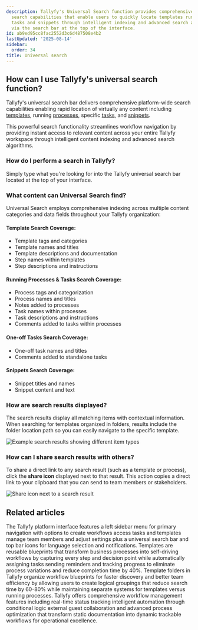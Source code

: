 ```yaml
---
description: Tallyfy's Universal Search function provides comprehensive platform-wide
  search capabilities that enable users to quickly locate templates running processes
  tasks and snippets through intelligent indexing and advanced search algorithms accessible
  via the search bar at the top of the interface.
id: ab9ed95cc8fac2552d3c6d487508e4b2
lastUpdated: '2025-08-14'
sidebar:
  order: 34
title: Universal search
---
```


## How can I use Tallyfy's universal search function?

Tallyfy's universal search bar delivers comprehensive platform-wide search capabilities enabling rapid location of virtually any content including [templates](/products/pro/documenting/templates/), running [processes](/products/pro/tracking-and-tasks/processes/), specific [tasks](/products/pro/tracking-and-tasks/tasks/), and [snippets](/products/pro/documenting/templates/snippets/).

This powerful search functionality streamlines workflow navigation by providing instant access to relevant content across your entire Tallyfy workspace through intelligent content indexing and advanced search algorithms.

### How do I perform a search in Tallyfy?

Simply type what you're looking for into the Tallyfy universal search bar located at the top of your interface.

### What content can Universal Search find?

Universal Search employs comprehensive indexing across multiple content categories and data fields throughout your Tallyfy organization:

#### Template Search Coverage:
*   Template tags and categories
*   Template names and titles
*   Template descriptions and documentation
*   Step names within templates
*   Step descriptions and instructions

#### Running Processes & Tasks Search Coverage:
*   Process tags and categorization
*   Process names and titles
*   Notes added to processes
*   Task names within processes
*   Task descriptions and instructions
*   Comments added to tasks within processes

#### One-off Tasks Search Coverage:
*   One-off task names and titles
*   Comments added to standalone tasks

#### Snippets Search Coverage:
*   Snippet titles and names
*   Snippet content and text

### How are search results displayed?

The search results display all matching items with contextual information. When searching for templates organized in folders, results include the folder location path so you can easily navigate to the specific template.

![Example search results showing different item types](https://screenshots.tallyfy.com/tallyfy%2Fpro%2Fdesktop-light-search-bar-results.png)

### How can I share search results with others?

To share a direct link to any search result (such as a template or process), click the **share icon** displayed next to that result. This action copies a direct link to your clipboard that you can send to team members or stakeholders.

![Share icon next to a search result](https://screenshots.tallyfy.com/tallyfy%2Fpro%2Fdesktop-light-copy-search-result-link.png)


## Related articles
<CardGrid>
<LinkTitleCard header="<b>Tutorials > Navigate Tallyfy</b>" href="/products/pro/tutorials/navigate-tallyfy/" > The Tallyfy platform interface features a left sidebar menu for primary navigation with options to create workflows access tasks and templates manage team members and adjust settings plus a universal search bar and top bar icons for language selection and notifications. </LinkTitleCard>
<LinkTitleCard header="<b>Documenting > Templates</b>" href="/products/pro/documenting/templates/" > Templates are reusable blueprints that transform business processes into self-driving workflows by capturing every step and decision point while automatically assigning tasks sending reminders and tracking progress to eliminate process variations and reduce completion time by 40%. </LinkTitleCard>
<LinkTitleCard header="<b>Templates > Using folders for templates</b>" href="/products/pro/documenting/templates/organize-templates-into-folders/" > Template folders in Tallyfy organize workflow blueprints for faster discovery and better team efficiency by allowing users to create logical groupings that reduce search time by 60-80% while maintaining separate systems for templates versus running processes. </LinkTitleCard>
<LinkTitleCard header="<b>Tutorials > Key features</b>" href="/products/pro/tutorials/features/" > Tallyfy offers comprehensive workflow management features including real-time status tracking intelligent automation through conditional logic external guest collaboration and advanced process optimization that transform static documentation into dynamic trackable workflows for operational excellence. </LinkTitleCard>
</CardGrid>